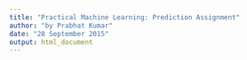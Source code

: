 ```yaml
---
title: "Practical Machine Learning: Prediction Assignment"
author: "by Prabhat Kumar"
date: "28 September 2015"
output: html_document
---
```

